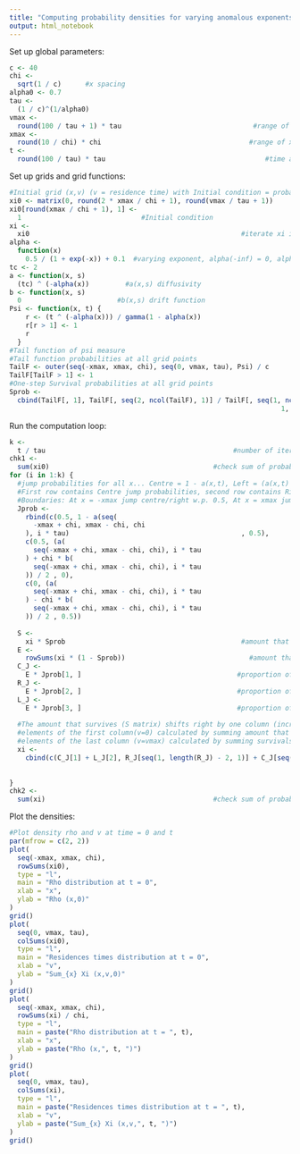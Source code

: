 ```yaml
---
title: "Computing probability densities for varying anomalous exponents"
output: html_notebook
---
```


Set up global parameters:

```r
c <- 40
chi <-
  sqrt(1 / c)      #x spacing
alpha0 <- 0.7
tau <-
  (1 / c)^(1/alpha0)                                                    #Time spacing
vmax <-
  round(100 / tau + 1) * tau                                 #range of residence time v = (0, vmax)
xmax <-
  round(10 / chi) * chi                                     #range of x = (-xmax, xmax)
t <-
  round(100 / tau) * tau                                        #time at which evaluate density
```

Set up grids and grid functions:

```r
#Initial grid (x,v) (v = residence time) with Initial condition = probability mass at one point (x = 0, v = 0) on grid
xi0 <- matrix(0, round(2 * xmax / chi + 1), round(vmax / tau + 1))
xi0[round(xmax / chi + 1), 1] <-
  1                              #Initial condition
xi <-
  xi0                                                     #iterate xi instead of xi0 in the loop below
alpha <-
  function(x)
    0.5 / (1 + exp(-x)) + 0.1  #varying exponent, alpha(-inf) = 0, alpha(+inf) = 1
tc <- 2
a <- function(x, s)
  (tc) ^ (-alpha(x))         #a(x,s) diffusivity
b <- function(x, s)
  0                        #b(x,s) drift function
Psi <- function(x, t) {
    r <- (t ^ (-alpha(x))) / gamma(1 - alpha(x))
    r[r > 1] <- 1
    r
  }          
#Tail function of psi measure
#Tail function probabilities at all grid points
TailF <- outer(seq(-xmax, xmax, chi), seq(0, vmax, tau), Psi) / c
TailF[TailF > 1] <- 1
#One-step Survival probabilities at all grid points
Sprob <-
  cbind(TailF[, 1], TailF[, seq(2, ncol(TailF), 1)] / TailF[, seq(1, ncol(TailF) -
                                                                    1, 1)])
```


Run the computation loop: 


```r
k <-
  t / tau                                               #number of iterations
chk1 <-
  sum(xi0)                                         #check sum of probabilities in grid = 1
for (i in 1:k) {
  #jump probabilities for all x... Centre = 1 - a(x,t), Left = (a(x,t) - chi*b(x,t))/2, Right = (a(x,t) + chi*b(x,t))/2
  #First row contains Centre jump probabilities, second row contains Right jump probabilities, third row contains Left jump probabilities
  #Boundaries: At x = -xmax jump centre/right w.p. 0.5, At x = xmax jump centre/left w.p. 0.5
  Jprob <-
    rbind(c(0.5, 1 - a(seq(
      -xmax + chi, xmax - chi, chi
    ), i * tau)                                           , 0.5),
    c(0.5, (a(
      seq(-xmax + chi, xmax - chi, chi), i * tau
    ) + chi * b(
      seq(-xmax + chi, xmax - chi, chi), i * tau
    )) / 2 , 0),
    c(0, (a(
      seq(-xmax + chi, xmax - chi, chi), i * tau
    ) - chi * b(
      seq(-xmax + chi, xmax - chi, chi), i * tau
    )) / 2 , 0.5))
  
  S <-
    xi * Sprob                                            #amount that survive at each grid point
  E <-
    rowSums(xi * (1 - Sprob))                               #amount that escape at each x
  C_J <-
    E * Jprob[1, ]                                       #proportion of escapes at each x jumping centre
  R_J <-
    E * Jprob[2, ]                                       #proportion of escapes at each x jumping right
  L_J <-
    E * Jprob[3, ]                                       #proportion of escapes at each x jumping left
  
  #The amount that survives (S matrix) shifts right by one column (increase in residence time),
  #elements of the first column(v=0) calculated by summing amount that jumps centre and amount that jumps right/left from neighbouring rows,
  #elements of the last column (v=vmax) calculated by summing survivals S at both v = (vmax-tau, vmax)
  xi <-
    cbind(c(C_J[1] + L_J[2], R_J[seq(1, length(R_J) - 2, 1)] + C_J[seq(2, length(C_J) -
                                                                         1, 1)] + L_J[seq(3, length(L_J), 1)], R_J[length(R_J) - 1] + C_J[length(C_J)]), S[, seq(1, ncol(S) -
                                                                                                                                                                   2, 1)], S[, ncol(S) - 1] + S[, ncol(S)])
}
chk2 <-
  sum(xi)                                          #check sum of probabilities in grid = 1
```

Plot the densities:

```r
#Plot density rho and v at time = 0 and t
par(mfrow = c(2, 2))
plot(
  seq(-xmax, xmax, chi),
  rowSums(xi0),
  type = "l",
  main = "Rho distribution at t = 0",
  xlab = "x",
  ylab = "Rho (x,0)"
)
grid()
plot(
  seq(0, vmax, tau),
  colSums(xi0),
  type = "l",
  main = "Residences times distribution at t = 0",
  xlab = "v",
  ylab = "Sum_{x} Xi (x,v,0)"
)
grid()
plot(
  seq(-xmax, xmax, chi),
  rowSums(xi) / chi,
  type = "l",
  main = paste("Rho distribution at t = ", t),
  xlab = "x",
  ylab = paste("Rho (x,", t, ")")
)
grid()
plot(
  seq(0, vmax, tau),
  colSums(xi),
  type = "l",
  main = paste("Residences times distribution at t = ", t),
  xlab = "v",
  ylab = paste("Sum_{x} Xi (x,v,", t, ")")
)
grid()
```